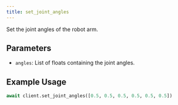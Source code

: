 ```yaml
---
title: set_joint_angles
---
```


Set the joint angles of the robot arm.

## Parameters

- `angles`: List of floats containing the joint angles.

## Example Usage

```python
await client.set_joint_angles([0.5, 0.5, 0.5, 0.5, 0.5, 0.5])
``` 